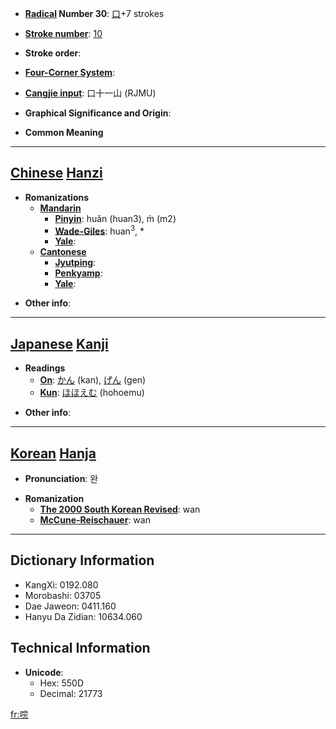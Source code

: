 * '''[[Wiktionary:Chinese radical index| Radical]] Number 30''': [[Wiktionary:Chinese radical index 口|口]]+7 strokes

* '''[[Wiktionary:Chinese total strokes index|Stroke number]]''': [[Wiktionary:Chinese total strokes index 10|10]]

* '''Stroke order''': 

* '''[[Wiktionary:Chinese four corner index|Four-Corner System]]''': 

* '''[[Wiktionary:Chinese Cangjie index|Cangjie input]]''': 口十一山 (RJMU)

* '''Graphical Significance and Origin''': 

* '''Common Meaning'''

----

== [[Chinese]] [[Hanzi]] ==

* '''Romanizations'''
** '''[[Mandarin]]'''
*** '''[[Pinyin]]''': huǎn (huan3), m&#x0300; (m2)
*** '''[[Wade-Giles]]''': huan<sup>3</sup>, *
*** '''[[Yale]]''': 
** '''[[Cantonese]]'''
*** '''[[Jyutping]]''':
*** '''[[Penkyamp]]''': 
*** '''[[Yale]]''': 

* '''Other info''': 

----

== [[Japanese]] [[Kanji]] ==

* '''Readings'''
** '''[[On]]''': [[かん]] (kan), [[げん]] (gen)
** '''[[Kun]]''': [[ほほえむ]] (hohoemu)

* '''Other info''':  

----

== [[Korean]] [[Hanja]] ==

* '''Pronunciation''': 완

* '''Romanization'''
** '''[[The 2000 South Korean Revised Romanization|The 2000 South Korean Revised]]''': wan
** '''[[McCune-Reischauer]]''': wan

----

== Dictionary Information ==

* KangXi: 0192.080
* Morobashi: 03705
* Dae Jaweon: 0411.160
* Hanyu Da Zidian: 10634.060

== Technical Information ==

* '''Unicode''':
** Hex: 550D
** Decimal: 21773

[[fr:唍]]